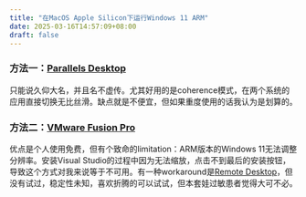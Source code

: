 ```yaml
---
title: "在MacOS Apple Silicon下运行Windows 11 ARM"
date: 2025-03-16T14:57:09+08:00
draft: false
---
```


### 方法一：[Parallels Desktop](https://www.parallels.com/products/desktop/buy/)

只能说久仰大名，并且名不虚传。尤其好用的是coherence模式，在两个系统的应用直接切换无比丝滑。缺点就是不便宜，但如果重度使用的话我认为是划算的。

### 方法二：[VMware Fusion Pro](https://blogs.vmware.com/teamfusion/2024/05/fusion-pro-now-available-free-for-personal-use.html)

优点是个人使用免费，但有个致命的limitation：ARM版本的Windows 11无法调整分辨率。安装Visual Studio的过程中因为无法缩放，点击不到最后的安装按钮，导致这个方式对我来说等于不可用。有一种workaround是[Remote Desktop](https://support.microsoft.com/en-us/windows/how-to-use-remote-desktop-5fe128d5-8fb1-7a23-3b8a-41e636865e8c)，但没有试过，稳定性未知，喜欢折腾的可以试试，但本套娃过敏患者觉得大可不必。